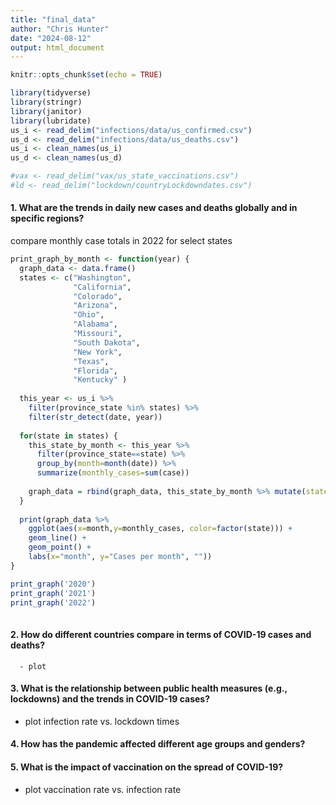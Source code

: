 ```yaml
---
title: "final_data"
author: "Chris Hunter"
date: "2024-08-12"
output: html_document
---
```


```r
knitr::opts_chunk$set(echo = TRUE)
```

```r
library(tidyverse)
library(stringr)
library(janitor)
library(lubridate)
us_i <- read_delim("infections/data/us_confirmed.csv")
us_d <- read_delim("infections/data/us_deaths.csv")
us_i <- clean_names(us_i)
us_d <- clean_names(us_d)

#vax <- read_delim("vax/us_state_vaccinations.csv")
#ld <- read_delim("lockdown/countryLockdowndates.csv")
```



#### 1. What are the trends in daily new cases and deaths globally and in specific regions?
compare monthly case totals in 2022 for select states
```r


print_graph_by_month <- function(year) {
  graph_data <- data.frame()
  states <- c("Washington",
              "California",
              "Colorado",
              "Arizona",
              "Ohio",
              "Alabama",
              "Missouri",
              "South Dakota",
              "New York",
              "Texas",
              "Florida",
              "Kentucky" )
  
  this_year <- us_i %>%
    filter(province_state %in% states) %>% 
    filter(str_detect(date, year))
  
  for(state in states) {
    this_state_by_month <- this_year %>% 
      filter(province_state==state) %>% 
      group_by(month=month(date)) %>% 
      summarize(monthly_cases=sum(case))
    
    graph_data = rbind(graph_data, this_state_by_month %>% mutate(state=state))
  }
  
  print(graph_data %>% 
    ggplot(aes(x=month,y=monthly_cases, color=factor(state))) +
    geom_line() +
    geom_point() +
    labs(x="month", y="Cases per month", ""))
}

print_graph('2020')
print_graph('2021')
print_graph('2022')
  
```

#### 2. How do different countries compare in terms of COVID-19 cases and deaths?
      - plot 
    
#### 3. What is the relationship between public health measures (e.g., lockdowns) and the trends in COVID-19 cases?
  - plot infection rate vs. lockdown times

#### 4. How has the pandemic affected different age groups and genders?

#### 5. What is the impact of vaccination on the spread of COVID-19?
   - plot vaccination rate vs. infection rate
